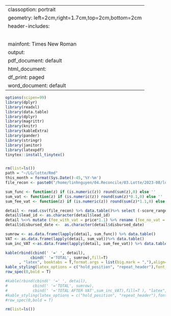 
---
classoption: portrait
geometry: left=2cm,right=1.7cm,top=2cm,bottom=2cm
header-includes: \usepackage{vntex} 
                 \usepackage{fancyhdr} 
                 \usepackage{longtable} 
                 \pagestyle{fancy}
                 \fancyhead[L]{LEAD GENERATION DETAIL REPORT 08/2023 SMS-MOBIFONE}
                 \fancyhead[R]{Số Lotte-Leadgen-2023-08}
mainfont: Times New Roman
output:
  pdf_document: default
  html_document:
    df_print: paged
  word_document: default
---
  
```r
options(scipen=99)
library(dplyr)
library(readxl)
library(data.table)
library(dplyr)
library(magrittr)
library(knitr)
library(kableExtra)
library(pander)
library(stringr)
library(janitor)
library(latexpdf)
tinytex::install_tinytex()


rm(list=ls())
path = "~/LG/lotte/Rmd"
this_month = format(Sys.Date()-45,'%Y-%m') 
file_recon <- paste0("/home/linhnguyen/04.Reconcile/03.Lotte/2023-08/lotte_mbf_disbursed_2023-08.csv")

sum_func <- function(z) if (is.numeric(z)) round(sum(z),0) else ''
sum_vat <- function(z) if (is.numeric(z)) round(sum(z)*0.1,0) else ''
sum_fee_vat <- function(z) if (is.numeric(z)) round(sum(z)*1.1,0) else ''

detail <- read.csv(file_recon) %>% data.table()%>% select (-score_range)
detail$lead_id <- as.character(detail$lead_id)
detail %<>% mutate (fee_with_vat = price*1.1) %>% rename (fee_no_vat = price)
detail$disbursed_date <-  as.character(detail$disbursed_date)
```

```r

sumrow <- as.data.frame(lapply(detail, sum_func)) %>% data.table()
VAT <- as.data.frame(lapply(detail, sum_vat))%>% data.table()
sum_inc_VAT <-as.data.frame(lapply(detail, sum_fee_vat)) %>% data.table()

kable(rbind(cbind(' '=' ', detail),
           cbind(' '='TOTAL', sumrow),fill=T)
      , "latex", booktabs = T,format.args = list(big.mark = ","),align='l',longtable = TRUE,row.names = TRUE) %>% 
kable_styling(latex_options = c("hold_position", "repeat_header"),font_size = 6, full_width =F,row_label_position = "c") %>% 
row_spec(0,bold = T)

#kable(rbind(cbind(' '=' ', detail),
#           cbind(' '='TOTAL', sumrow),
#           cbind(' '='TOTAL AFTER VAT',sum_inc_VAT),fill=T ), "latex", booktabs = T,format.args = list(big.mark = ","),align='l',longtable = TRUE,row.names = TRUE) %>% 
#kable_styling(latex_options = c("hold_position", "repeat_header"),font_size = 9, full_width =F,row_label_position = "c") %>% 
#row_spec(0,bold = T)
```

```r
rm(list=ls())
```

